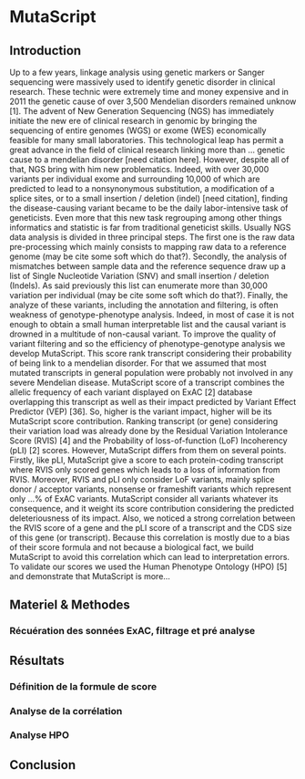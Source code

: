 # MutaScript

## Introduction  

Up to a few years, linkage analysis using genetic markers or Sanger sequencing were massively used to identify genetic disorder in clinical research. These technic were extremely time and money expensive and in 2011 the genetic cause of over 3,500 Mendelian disorders remained unknow [1]. The advent of New Generation Sequencing (NGS) has immediately initiate the new ere of clinical research in genomic by bringing the sequencing of entire genomes (WGS) or exome (WES) economically feasible for many small laboratories. This technological leap has permit a great advance in the field of clinical research linking more than … genetic cause to a mendelian disorder [need citation here].
However, despite all of that, NGS bring with him new problematics. Indeed, with over 30,000 variants per individual exome and surrounding 10,000 of which are predicted to lead to a nonsynonymous substitution, a modification of a splice sites, or to a small insertion / deletion (indel) [need citation], finding the disease-causing variant became to be the daily labor-intensive task of geneticists. Even more that this new task regrouping among other things informatics and statistic is far from traditional geneticist skills. 
Usually NGS data analysis is divided in three principal steps. The first one is the raw data pre-processing which mainly consists to mapping raw data to a reference genome (may be cite some soft which do that?). Secondly, the analysis of mismatches between sample data and the reference sequence draw up a list of Single Nucleotide Variation (SNV) and small insertion / deletion (Indels). As said previously this list can enumerate more than 30,000 variation per individual (may be cite some soft which do that?). Finally, the analyze of these variants, including the annotation and filtering, is often weakness of genotype-phenotype analysis. Indeed, in most of case it is not enough to obtain a small human interpretable list and the causal variant is drowned in a multitude of non-causal variant. 
To improve the quality of variant filtering and so the efficiency of phenotype-genotype analysis we develop MutaScript. This score rank transcript considering their probability of being link to a mendelian disorder. For that we assumed that most mutated transcripts in general population were probably not involved in any severe Mendelian disease. MutaScript score of a transcript combines the allelic frequency of each variant displayed on ExAC [2] database overlapping this transcript as well as their impact predicted by Variant Effect Predictor (VEP) [36]. So, higher is the variant impact, higher will be its MutaScript score contribution. 
Ranking transcript (or gene) considering their variation load was already done by the Residual Variation Intolerance Score (RVIS) [4] and the Probability of loss-of-function (LoF) Incoherency (pLI) [2] scores. However, MutaScript differs from them on several points. Firstly, like pLI, MutaScript give a score to each protein-coding transcript where RVIS only scored genes which leads to a loss of information from RVIS. Moreover, RVIS and pLI only consider LoF variants, mainly splice donor / acceptor variants, nonsense or frameshift variants which represent only …% of ExAC variants. MutaScript consider all variants whatever its consequence, and it weight its score contribution considering the predicted deleteriousness of its impact. Also, we noticed a strong correlation between the RVIS score of a gene and the pLI score of a transcript and the CDS size of this gene (or transcript). Because this correlation is mostly due to a bias of their score formula and not because a biological fact, we build MutaScript to avoid this correlation which can lead to interpretation errors. To validate our scores we used the Human Phenotype Ontology (HPO) [5] and demonstrate that MutaScript is more…

## Materiel & Methodes  

### Récuération des sonnées ExAC, filtrage et pré analyse

## Résultats  

### Définition de la formule de score  

### Analyse de la corrélation  

### Analyse HPO  

## Conclusion  




<!-- 1.	Stitziel, N. O., Kiezun, A. & Sunyaev, S. Computational and statistical approaches to analyzing variants identified by exome sequencing. Genome Biol. 12, 227 (2011).-->
<!-- 2.	Lek, M. et al. Analysis of protein-coding genetic variation in 60,706 humans. Nature 536, 285–291 (2016). -->
<!-- 3.	McLaren, W. et al. The Ensembl Variant Effect Predictor. Genome Biol. 17, 122 (2016). -->
<!-- 4.	Petrovski, S. et al. Genic Intolerance to Functional Variation and the Interpretation of Personal Genomes. PLoS Genet. 9, e1003709 (2013). -->
<!-- 5.	Köhler, S. et al. The Human Phenotype Ontology in 2017. Nucleic Acids Res. (2016). doi:10.1093/nar/gkw1039 -->



